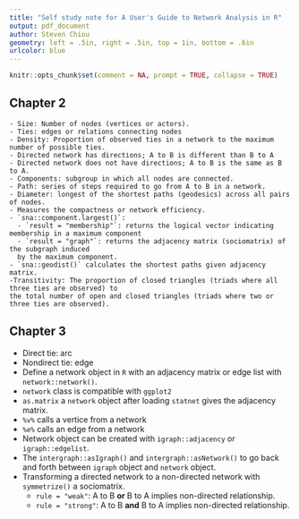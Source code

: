 ```yaml
---
title: "Self study note for A User's Guide to Network Analysis in R"
output: pdf_document
author: Steven Chiou
geometry: left = .5in, right = .5in, top = 1in, bottom = .6in
urlcolor: blue
---
```


```R
knitr::opts_chunk$set(comment = NA, prompt = TRUE, collapse = TRUE)
```

## Chapter 2
    - Size: Number of nodes (vertices or actors). 
    - Ties: edges or relations connecting nodes
    - Density: Proportion of observed ties in a network to the maximum number of possible ties.
    - Directed network has directions; A to B is different than B to A
    - Directed network does not have directions; A to B is the same as B to A.
    - Components: subgroup in which all nodes are connected. 
    - Path: series of steps required to go from A to B in a network. 
    - Diameter: longest of the shortest paths (geodesics) across all pairs of nodes.
    - Measures the compactness or network efficiency. 
    - `sna::component.largest()`: 
      - `result = "membership"`: returns the logical vector indicating membership in a maximum component 
      - `result = "graph"`: returns the adjacency matrix (sociomatrix) of the subgraph induced 
      by the maximum component.
    - `sna::geodist()` calculates the shortest paths given adjacency matrix.
    -Transitivity: The proportion of closed triangles (triads where all three ties are observed) to 
    the total number of open and closed triangles (triads where two or three ties are observed).

## Chapter 3
  - Direct tie: arc
  - Nondirect tie: edge
  - Define a network object in `R` with an adjacency matrix or edge list with `network::network()`.
  - `network` class is compatible with `ggplot2`
  - `as.matrix` a `network` object after loading `statnet` gives the adjacency matrix.
  - `%v%` calls a vertice from a network
  - `%e%` calls an edge from a network
  - Network object can be created with `igraph::adjacency` or `igraph::edgelist`.
  - The `intergraph::asIgraph()` and `intergraph::asNetwork()` to go back and forth between `igraph` object and `network` object. 
  - Transforming a directed network to a non-directed network with `symmetrize()` a sociomatrix. 
    - `rule = "weak"`: A to B **or** B to A implies non-directed relationship.
    - `rule = "strong"`: A to B **and** B to A implies non-directed relationship.